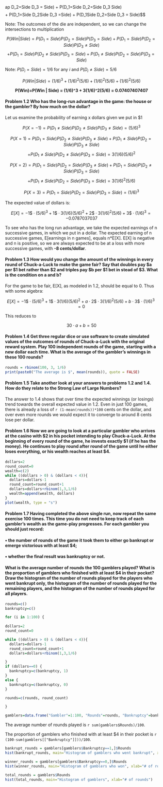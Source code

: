 ap D_2=Side \cap D_3 = Side) + P(D_1=Side \cap D_2=Side \cap D_3 \neq Side)$$
$$+ P(D_1=Side \cap D_2\neq Side \cap D_3 =Side) + P(D_1\neq Side \cap D_2=Side \cap D_3 = Side)$$

Note: The outcomes of the die are independent, so we can change the intersections to multiplication


$$P(Win| Side) = P(D_1=Side)P( D_2=Side) P( D_3 = Side) + P(D_1=Side)P(D_2=Side) P( D_3 \neq Side)$$
$$+ P(D_1=Side)P(D_2\neq Side)P( D_3 =Side) +  P(D_1\neq Side)P(D_2=Side )P( D_3 = Side)$$

Note: $P(D_i=Side) = 1/6$ for any $i$ and $P(D_i\neq Side)=5/6$ 

$$P(Win | Side) = (1/6)^3+(1/6)^2(5/6)+(1/6)^2(5/6)+(1/6)^2(5/6)$$

$$\textbf{P(Win)=P(Win | Side) = (1/6)^3 + 3(1/6)^2(5/6) = 0.07407407407}$$


#### **Problem 1.2** Who has the long-run advantage in the game: the house or the gambler? By how much on the dollar?
Let us examine the probability of earning x dollars given we put in $1

$$P(X = -1) =   P(D_1 \neq Side)P(D_2 \neq Side)P(D_3 \neq Side) = (5/6)^3$$

$$P(X = 1) =   P(D_1 = Side)P(D_2 \neq Side)P(D_3 \neq Side)+ P(D_1 \neq Side)P(D_2 = Side)P(D_3 \neq Side)$$
$$+P(D_1 \neq Side)P(D_2 \neq Side)P(D_3 = Side) = 3(1/6)(5/6)^2$$

$$P(X=2) =   P(D_1 = Side)P(D_2 = Side)P(D_3 \neq Side) + P(D_1 = Side)P(D_2 \neq Side)P(D_3 = Side)$$
$$+ P(D_1 \neq Side)P(D_2 = Side)P(D_3 = Side) = 3(1/6)^2(5/6)$$

$$P(X=3) =   P(D_1 = Side)P(D_2 = Side)P(D_3 = Side) = (1/6)^3$$

The expected value of dollars is:

$$E[X]=-1\$ \cdot (5/6)^3 + 1\$ \cdot 3(1/6)(5/6)^2 + 2\$\cdot 3(1/6)^2(5/6) + 3\$\cdot (1/6)^3 = -0.0787037037$$

To see who has the long run advantage, we take the expected earnings of n successive games, in which we put in 
a dollar. The expected earning of n successive games, E[earnings in n games], equals n*E[X]. E[X] is negative 
and n is positive, so we are always expected to be at a loss with more successive games, with **-8 cents/dollar**.

#### **Problem 1.3** How would you change the amount of the winnings in every round of Chuck-a-Luck to make the game fair? Say that doubles pay $a per $1 bet rather than $2 and triples pay $b per $1 bet in stead of $3. What is the condition on a and b?


For the game to be fair, E[X], as modeled in 1.2, should be equal to 0. Thus with some algebra:

$$E[X]=-1\$ \cdot (5/6)^3 + 1\$ \cdot 3(1/6)(5/6)^2 + a\cdot2\$\cdot 3(1/6)^2(5/6) + b\cdot3\$\cdot (1/6)^3 = 0$$

This reduces to 

$$30\cdot a + b = 50$$

#### **Problem 1.4** Get three regular dice or use software to create simulated values of the outcomes of rounds of Chuck-a-Luck with the original reward system. Play 100 independent rounds of the game, starting with a new dollar each time. What is the average of the gambler’s winnings in these 100 rounds?


```r
rounds = rbinom(100, 3, 1/6)
print(paste0("The average is $", mean(rounds)), quote = FALSE)
```

#### **Problem 1.5** Take another look at your answers to problems 1.2 and 1.4. How do they relate to the Strong Law of Large Numbers?

The answer to 1.4 shows that over time the expected winnings (or losings) trend towards the overall expected value in 1.2. Even in just 100 games, there is already a loss of `r (1-mean(rounds))*100` cents on the dollar, and over even more rounds we would expect it to converge to around 8 cents lose per dollar.


#### **Problem 1.6**  Now we are going to look at a particular gambler who arrives at the casino with $2 in his pocket intending to play Chuck-a-Luck. At the beginning of every round of the game, he invests exactly $1 (if he has the money). He continues to play round after round of the game until he either loses everything, or his wealth reaches at least $4.


```r
dollars=2
round_count=0
wealth=c(2)
while ((dollars > 0) & (dollars < 4)){
  dollars=dollars-1
  round_count=round_count+1
  dollars=dollars+rbinom(1,3,1/6)
  wealth=append(wealth, dollars)
}
plot(wealth, type = "s")
```


#### **Problem 1.7**  Having completed the above single run, now repeat the same exercise 100 times. This time you do not need to keep track of each gambler’s wealth as the game-play progresses. For each gambler you should just record:

#### • the number of rounds of the game it took them to either go bankrupt or emerge victorious with at least $4;

#### • whether the final result was bankruptcy or not.

#### What is the average number of rounds the 100 gamblers played? What is the proportion of gamblers who finished with at least $4 in their pocket? Draw the histogram of the number of rounds played for the players who went bankrupt only, the histogram of the number of rounds played for the remaining players, and the histogram of the number of rounds played for all players.


```r

rounds=c()
bankruptcy=c()

for (i in 1:100) {
  
dollars=2
round_count=0

while ((dollars > 0) & (dollars < 4)){
  dollars=dollars-1
  round_count=round_count+1
  dollars=dollars+rbinom(1,3,1/6)

}
if (dollars==0) {
  bankruptcy=c(bankruptcy, 1)
}
else {
  bankruptcy=c(bankruptcy, 0)
}

rounds=c(rounds, round_count)

}

gamblers=data.frame("Gambler"=1:100, "Rounds"=rounds, "Bankruptcy"=bankruptcy)

```

The average number of rounds played is `r sum(gamblers$Rounds)/100`.

The proportion of gamblers who finished with at least $4 in their pocket is `r (100-sum(gamblers[["Bankruptcy"]]))/100`.

```r
bankrupt_rounds = gamblers[gamblers$Bankruptcy==1,]$Rounds
hist(bankrupt_rounds, main="Histogram of gamblers who went bankrupt", xlab="# of rounds")

winner_rounds = gamblers[gamblers$Bankruptcy==0,]$Rounds
hist(winner_rounds, main="Histogram of gamblers who won", xlab="# of rounds", breaks=min(winner_rounds):max(winner_rounds))

total_rounds = gamblers$Rounds
hist(total_rounds, main="Histogram of gamblers", xlab="# of rounds")
```
